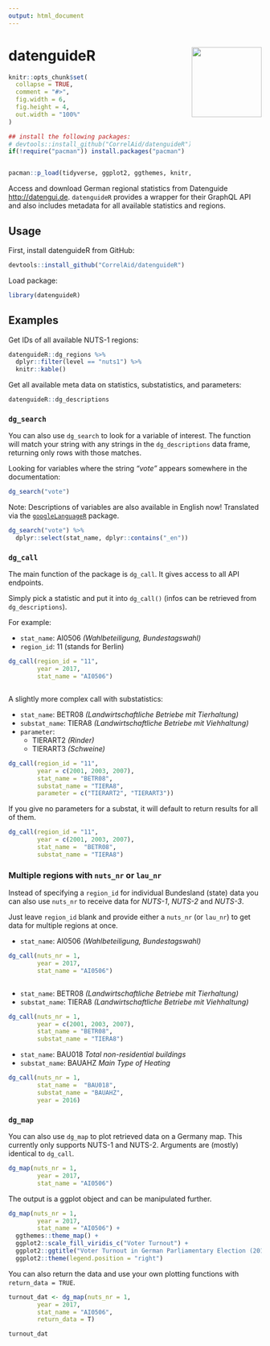 ```yaml
---
output: html_document
---
```


<!-- README.md is generated from README.Rmd. Please edit that file -->

# datenguideR <img src='images/logo3.png' align="right" height="139" />

```r
knitr::opts_chunk$set(
  collapse = TRUE,
  comment = "#>",
  fig.width = 6,
  fig.height = 4,
  out.width = "100%"
)

## install the following packages:
# devtools::install_github("CorrelAid/datenguideR")
if(!require("pacman")) install.packages("pacman")


pacman::p_load(tidyverse, ggplot2, ggthemes, knitr, datenguideR)
```


Access and download German regional statistics from Datenguide <http://datengui.de>. `datenguideR` provides a wrapper for their GraphQL API and also includes metadata for all available statistics and regions.


## Usage

First, install datenguideR from GitHub:

```r
devtools::install_github("CorrelAid/datenguideR")
```

Load package:

```r
library(datenguideR)
```


## Examples

Get IDs of all available NUTS-1 regions:

```r
datenguideR::dg_regions %>%
  dplyr::filter(level == "nuts1") %>%
  knitr::kable()
```

Get all available meta data on statistics, substatistics, and parameters:

```r
datenguideR::dg_descriptions
```

### `dg_search`

You can also use `dg_search` to look for a variable of interest. The function will match your string with any strings in the `dg_descriptions` data frame, returning only rows with those matches.

Looking for variables where the string *"vote"* appears somewhere in the documentation:

```r
dg_search("vote")
```

Note: Descriptions of variables are also available in English now! Translated via the [`googleLanguageR`](https://github.com/ropensci/googleLanguageR) package.

```r
dg_search("vote") %>% 
  dplyr::select(stat_name, dplyr::contains("_en"))
```

### `dg_call`

The main function of the package is `dg_call`. It gives access to all API endpoints.

Simply pick a statistic and put it into `dg_call()` (infos can be retrieved from `dg_descriptions`).

For example:

 - `stat_name`: AI0506 *(Wahlbeteiligung, Bundestagswahl)*
 - `region_id`: 11 (stands for Berlin)

```r
dg_call(region_id = "11",
        year = 2017,
        stat_name = "AI0506")



```



A slightly more complex call with substatistics:

  - `stat_name`: BETR08 *(Landwirtschaftliche Betriebe mit Tierhaltung)*
  - `substat_name`: TIERA8 *(Landwirtschaftliche Betriebe mit Viehhaltung)*
  - `parameter`:
    - TIERART2 *(Rinder)*
    - TIERART3 *(Schweine)*
    
```r

dg_call(region_id = "11", 
        year = c(2001, 2003, 2007), 
        stat_name = "BETR08", 
        substat_name = "TIERA8", 
        parameter = c("TIERART2", "TIERART3")) 
```

If you give no parameters for a substat, it will default to return results for all of them.

```r
dg_call(region_id = "11", 
        year = c(2001, 2003, 2007), 
        stat_name =  "BETR08", 
        substat_name = "TIERA8") 
```


### Multiple regions with `nuts_nr` or `lau_nr`

Instead of specifying a `region_id` for individual Bundesland (state) data you can also use `nuts_nr` to receive data for *NUTS-1*, *NUTS-2* and *NUTS-3*.

Just leave `region_id` blank and provide either a `nuts_nr` (or `lau_nr`) to get data for multiple regions at once.

 - `stat_name`: AI0506 *(Wahlbeteiligung, Bundestagswahl)*

```r
dg_call(nuts_nr = 1,
        year = 2017,
        stat_name = "AI0506")



```

  - `stat_name`: BETR08 *(Landwirtschaftliche Betriebe mit Tierhaltung)*
  - `substat_name`: TIERA8 *(Landwirtschaftliche Betriebe mit Viehhaltung)*

```r
dg_call(nuts_nr = 1,
        year = c(2001, 2003, 2007), 
        stat_name = "BETR08", 
        substat_name = "TIERA8") 
```

  - `stat_name`: BAU018 *Total non-residential buildings*
  - `substat_name`: BAUAHZ *Main Type of Heating*

	
 

```r
dg_call(nuts_nr = 1,
        stat_name =  "BAU018",
        substat_name = "BAUAHZ",
        year = 2016)
```



### `dg_map`

You can also use `dg_map` to plot retrieved data on a Germany map. This currently only supports NUTS-1 and NUTS-2. Arguments are (mostly) identical to `dg_call`.


```r
dg_map(nuts_nr = 1,
        year = 2017,
        stat_name = "AI0506")

```

The output is a ggplot object and can be manipulated further.

```r
dg_map(nuts_nr = 1,
        year = 2017,
        stat_name = "AI0506") +
  ggthemes::theme_map() +
  ggplot2::scale_fill_viridis_c("Voter Turnout") +
  ggplot2::ggtitle("Voter Turnout in German Parliamentary Election (2017)") +
  ggplot2::theme(legend.position = "right")

```

You can also return the data and use your own plotting functions with `return_data = TRUE`.

```r
turnout_dat <- dg_map(nuts_nr = 1,
        year = 2017,
        stat_name = "AI0506",
        return_data = T)

turnout_dat

```



